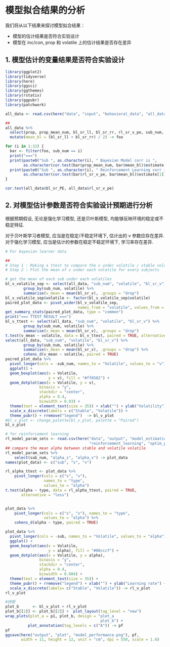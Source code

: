 # 模型拟合结果的分析

我们将从以下结果来探讨模型拟合结果：

-   模型的估计结果是否符合实验设计
-   模型在 inc/con, prop 和 volatile 上的估计结果是否存在差异

## 1. 模型估计的变量结果是否符合实验设计

```r
library(ggplot2)
library(tidyverse)
library(here)
library(ggsci)
library(ggthemes)
library(rstatix)
library(ggpubr)
library(patchwork)

all_data <- read.csv(here("data", "input", "behavioral_data", "all_data_for_fmri_with_model_params.csv"))
```

```r
##
all_data %>%
  select(prop, prop_mean_num, bl_sr_ll, bl_sr_rr, rl_sr_v_pe, sub_num, trial) %>%
  mutate(mean_bl = (bl_sr_ll + bl_sr_rr) / 2) -> foo

for (i in 1:32) {
  bar <- filter(foo, sub_num == i)
  print("===")
  print(paste0("Sub ", as.character(i), " Bayesian Model corr is ",
        as.character(cor.test(bar$prop_mean_num, bar$mean_bl)$estimate[1])))
  print(paste0("Sub ", as.character(i), " Reinforcement Learning corr is ",
        as.character(cor.test(bar$rl_sr_v_pe, bar$mean_bl)$estimate[1])))
}

cor.test(all_data$bl_sr_PE, all_data$rl_sr_v_pe)
```

## 2. 对模型估计参数是否符合实验设计预期进行分析

根据预期假设, 无论是强化学习模型, 还是贝叶斯模型, 均能够反映环境的稳定或不稳定特征.

对于贝叶斯学习者模型, 应当是在稳定/不稳定环境下, 估计出的 v 参数应存在差异. 对于强化学习模型, 应当是估计的参数在稳定不稳定环境下, 学习率存在差异.

```r
# For bayesian learner data

##
# Step 1 : Making a ttest to compare the v under volatile / stable volatile
# Step 2 : Plot the mean of v under each volatile for every subjects

# get the mean of each sub under each volatiles
bl_v_volatile_sep <- select(all_data, "sub_num", "volatile", "bl_sr_v") %>%
        group_by(sub_num, volatile) %>%
        summarise(v_mean = mean(bl_sr_v), .groups = "drop")
bl_v_volatile_sep$volatile <- factor(bl_v_volatile_sep$volatile)
paired_plot_data <- pivot_wider(bl_v_volatile_sep,
                                names_from = "volatile", values_from = "v_mean")
get_summary_stats(paired_plot_data, type = "common")
print("=== TTEST RESULT ===")
bl_v_ttest <- select(all_data, "sub_num", "volatile", "bl_sr_v") %>%
        group_by(sub_num, volatile) %>%
        summarise(v_mean = mean(bl_sr_v), .groups = "drop")
t.test(v_mean ~ volatile, data = bl_v_ttest, paired = TRUE, alternative = "less")
select(all_data, "sub_num", "volatile", "bl_sr_v") %>%
        group_by(sub_num, volatile) %>%
        summarise(v_mean = mean(bl_sr_v), .groups = "drop") %>%
        cohens_d(v_mean ~ volatile, paired = TRUE)
paired_plot_data %>%
  pivot_longer(cols = -sub_num, names_to = "Volatile", values_to = "v") %>%
  ggplot() +
  geom_boxplot(aes(x = Volatile,
                   y = v), fill = "#ff8582") +
  geom_dotplot(aes(x = Volatile, y = v),
               binaxis = "y",
               stackdir = "center",
               alpha = 0.4,
               binwidth = 0.03) +
  theme(text = element_text(size = 35)) + xlab("") + ylab("Volatility") +
  scale_x_discrete(labels = c("Stable", "Volatile")) +
  theme_pubr() + rremove("legend")  -> bl_v_plot
#bl_v_plot <- change_palette(bl_v_plot, palette = "Paired")
bl_v_plot
```

```r
# for reinforcement learning
rl_model_param_sets <- read.csv(here("data", "output", "model_estimation",
                                     "reinforcement_learning", "optim_para_sr_v.csv"))
## compare the mean alpha between stable and volatile volatile
rl_model_param_sets %>%
    select(sub_num, "alpha_s", "alpha_v") -> plot_data
names(plot_data) <- c("sub", "s", "v")

rl_alpha_ttest <- plot_data %>%
    pivot_longer(cols = c("s", "v"),
                 names_to = "type",
                 values_to = "alpha")
t.test(alpha ~ type, data = rl_alpha_ttest, paired = TRUE,
       alternative = "less")


plot_data %>%
    pivot_longer(cols = c("s", "v"), names_to = "type",
                 values_to = "alpha") %>%
    cohens_d(alpha ~ type, paired = TRUE)

plot_data %>%
  pivot_longer(cols = -sub, names_to = "Volatile", values_to = "alpha") %>%
  ggplot() +
  geom_boxplot(aes(x = Volatile,
                   y = alpha), fill = "#00cccf") +
  geom_dotplot(aes(x = Volatile, y = alpha),
               binaxis = "y",
               stackdir = "center",
               alpha = 0.4,
               binwidth = 0.004) +
  theme(text = element_text(size = 35)) +
  theme_pubr() + rremove("legend") + xlab("") + ylab("Learning rate") +
  scale_x_discrete(labels= c("Stable", "Volatile")) -> rl_v_plot
rl_v_plot
```


```r
#拼图
plot_b      <- bl_v_plot + rl_v_plot
plot_b[[2]] <- plot_b[[2]] +  plot_layout(tag_level = "new")
wrap_plots(plot_a = p1, plot_b, design = "plot_a
                                          plot_b") +
          plot_annotation(tag_levels = c("A")) -> pf
pf
ggsave(here("output", "plot", "model_performance.png"), pf,
       width = 11, height = 12, unit = "cm", dpi = 550, scale = 1.6)
```

